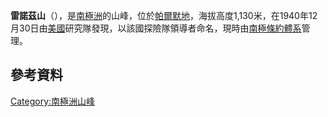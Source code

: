{{coord|72|42|S|61|16|W|display=title}}

'''雷諾茲山'''（{{lang-en|Mount Reynolds}}），是[[南極洲|南極洲]]的山峰，位於[[帕爾默地|帕爾默地]]，海拔高度1,130米，在1940年12月30日由[[美國|美國]]研究隊發現，以該國探險隊領導者命名，現時由[[南極條約體系|南極條約體系]]管理。

==參考資料==
{{usgs-gazetteer}}

{{Antarctica-geo-stub}}
[[Category:南極洲山峰|Category:南極洲山峰]]